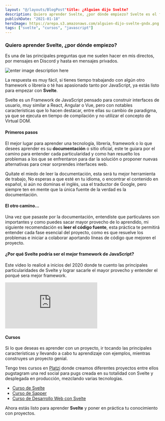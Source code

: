 ```yaml
---
layout: "@/layouts/BlogPost"title: ¿Alguien dijo Svelte?
description: Quiero aprender Svelte, ¿por dónde empiezo? Svelte es el framework de JavaScript para construir interfaces de usuario.
publishDate: "2021-01-18"
heroImage: https://arepa.s3.amazonaws.com/alguien-dijo-svelte-gndx.png
tags: ["svelte", "cursos", "javascript"]
---
```


### Quiero aprender Svelte, ¿por dónde empiezo?

Es una de las principales preguntas que me suelen hacer en mis directos, por mensajes en Discord y hasta en mensajes privados.

![enter image description here](https://arepa.s3.amazonaws.com/alguien-dijo-svelte.jpg)

La respuesta es muy fácil, si tienes tiempo trabajando con algún otro framework o librería o té has apasionado tanto por JavaScript, ya estás listo para empezar con **Svelte**.

Svelte es un Framework de JavaScript pensado para construir interfaces de usuario, muy similar a React, Angular o Vue, pero con notables características que lo hacen destacar, entre ellas su cambio de paradigma, ya que se ejecuta en tiempo de compilación y no utilizar el concepto de Virtual DOM.

#### Primeros pasos

El mejor lugar para aprender una tecnología, librería, framework o lo que desees aprender es su **documentación** o sitio oficial, este te guiara por el camino para entender cada particularidad y como han resuelto los problemas a los que se enfrentaron para dar la solución o proponer nuevas alternativas para crear sorprendes interfaces web.

Quítate el miedo de leer la documentación, esta será tu mejor herramienta de trabajo, No esperas a que esté en tu idioma, o encontrar el contenido en español, si aún no dominas el inglés, usa el traductor de Google, pero siempre ten en mente que la única fuente de la verdad es la documentación.

#### El otro camino...

Una vez que pasaste por la documentación, entendiste que particulares son importantes y como puedes sacar mayor provecho de lo aprendido, mi siguiente recomendación es **leer el código fuente**, esta práctica te permitirá entender cada fase esencial del proyecto, como es que resuelve los problemas e iniciar a colaborar aportando líneas de código que mejoren el proyecto.

#### ¿Por qué Svelte podría ser el mejor framework de JavaScript?

Este video lo realicé a inicios del 2020 donde te cuento las principales particularidades de Svelte y lograr sacarle el mayor provecho y entender el porqué sera mejor framework.

<div className="video-wrapper">
	<iframe
		src="https://www.youtube.com/embed/YyF_9Tg0DcE"
		title="YouTube video player"
		frameborder="0"
		allow="accelerometer; autoplay; clipboard-write; encrypted-media; gyroscope; picture-in-picture"
		allowfullscreen
	></iframe>
</div>

#### Cursos

Si lo que deseas es aprender con un proyecto, ir tocando las principales características y llevando a cabo tu aprendizaje con ejemplos, mientras construyes un proyecto genial.

Tengo tres cursos en [Platzi](https://platzi.com/teachers/gndx/) donde creamos diferentes proyectos entre ellos pugstagram una red social para pugs creada en su totalidad con Svelte y desplegada en producción, mezclando varias tecnologías.

- [Curso de
  Svelte](https://platzi.com/conoceme/gndx/conoceme/gndx/cursos/svelte/?utm_source=platzi_teacher&utm_medium=teacher_referral&utm_campaign=542)
- [Curso de
  Sapper](https://platzi.com/conoceme/gndx/conoceme/gndx/cursos/sapper/?utm_source=platzi_teacher&utm_medium=teacher_referral&utm_campaign=542)
- [Curso de Desarrollo Web con
  Svelte](https://platzi.com/conoceme/gndx/conoceme/gndx/cursos/svelte-sapper-practico/?utm_source=platzi_teacher&utm_medium=teacher_referral&utm_campaign=542)

Ahora estás listo para aprender **Svelte** y poner en práctica tu conocimiento con proyectos.
